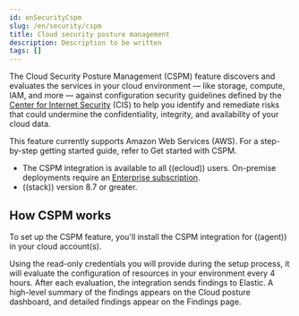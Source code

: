 ```yaml
---
id: enSecurityCspm
slug: /en/security/cspm
title: Cloud security posture management
description: Description to be written
tags: []
---
```


<div id="cspm"></div>

The Cloud Security Posture Management (CSPM) feature discovers and evaluates the services in your cloud environment — like storage, compute, IAM, and more — against configuration security guidelines defined by the [Center for Internet Security](https://www.cisecurity.org/) (CIS) to help you identify and remediate risks that could undermine the confidentiality, integrity, and availability of your cloud data.

This feature currently supports Amazon Web Services (AWS). For a step-by-step getting started guide, refer to <DocLink id="enSecurityCspmGetStarted">Get started with CSPM</DocLink>.

<DocCallOut title="Requirements">

* The CSPM integration is available to all ((ecloud)) users. On-premise deployments require an [Enterprise subscription](https://www.elastic.co/pricing).
* ((stack)) version 8.7 or greater.

</DocCallOut>

<div id="cspm-how-it-works"></div>

## How CSPM works

To set up the CSPM feature, you'll install the CSPM integration for ((agent)) in your cloud account(s).

Using the read-only credentials you will provide during the setup process, it will evaluate the configuration of resources in your environment every 4 hours.
After each evaluation, the integration sends findings to Elastic. A high-level summary of the findings appears on the <DocLink id="enSecurityCloudNatSecPostureDashboard">Cloud posture dashboard</DocLink>, and detailed findings appear on the <DocLink id="enSecurityFindingsPage">Findings page</DocLink>.
